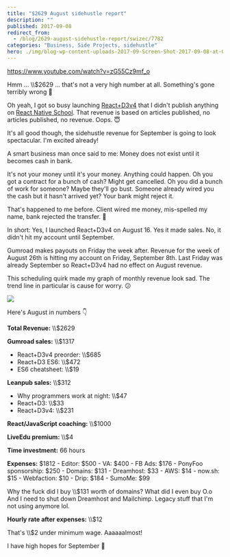 ```yaml
---
title: "$2629 August sidehustle report"
description: ""
published: 2017-09-08
redirect_from:
  - /blog/2629-august-sidehustle-report/swizec/7782
categories: "Business, Side Projects, sidehustle"
hero: ./img/blog-wp-content-uploads-2017-09-Screen-Shot-2017-09-08-at-00.18.33.png
---
```


https://www.youtube.com/watch?v=zG55Cz9mf_o

Hmm ... \\\\\$2629 ... that's not a very high number at all. Something's gone terribly wrong 🤔

Oh yeah, I got so busy launching [React+D3v4](https://swizec.com/reactd3js) that I didn't publish anything on [React Native School](http://reactnative.school). That revenue is based on articles published, no articles published, no revenue. Oops. 😇

It's all good though, the sidehustle revenue for September is going to look spectacular. I'm excited already!

A smart business man once said to me: Money does not exist until it becomes cash in bank.

It's not your money until it's your money. Anything could happen. Oh you got a contract for a bunch of cash? Might get cancelled. Oh you did a bunch of work for someone? Maybe they'll go bust. Someone already wired you the cash but it hasn't arrived yet? Your bank might reject it.

That's happened to me before. Client wired me money, mis-spelled my name, bank rejected the transfer. 💩

In short: Yes, I launched React+D3v4 on August 16. Yes it made sales. No, it didn't hit my account until September.

Gumroad makes payouts on Friday the week after. Revenue for the week of August 26th is hitting my account on Friday, September 8th. Last Friday was already September so React+D3v4 had no effect on August revenue.

This scheduling quirk made my graph of monthly revenue look sad. The trend line in particular is cause for worry. 😕

![](./img/blog-wp-content-uploads-2017-09-Screen-Shot-2017-09-08-at-00.18.33.png)

Here's August in numbers 👇

**Total Revenue:** \\\\\$2629

**Gumroad sales:** \\\\\$1317

- React+D3v4 preorder: \\\\\$685
- React+D3 ES6: \\\\\$472
- ES6 cheatsheet: \\\\\$19

**Leanpub sales:** \\\\\$312

- Why programmers work at night: \\\\\$47
- React+D3: \\\\\$33
- React+D3v4: \\\\\$231

**React/JavaScript coaching:** \\\\\$1000

**LiveEdu premium:** \\\\\$4

**Time investment:** 66 hours

**Expenses:** $1812 - Editor: $500 - VA: $400 - FB Ads: $176 - PonyFoo sponsorship: $250 - Domains: $131 - Dreamhost: $33 - AWS: $14 - now.sh: $15 - Webfaction: $10 - Drip: $184 - SumoMe: $99

Why the fuck did I buy \\\\\$131 worth of domains? What did I even buy O.o And I need to shut down Dreamhost and Mailchimp. Legacy stuff that I'm not using anymore lol.

**Hourly rate after expenses:** \\\\\$12

That's \\\\\$2 under minimum wage. Aaaaaalmost!

I have high hopes for September 🤞
